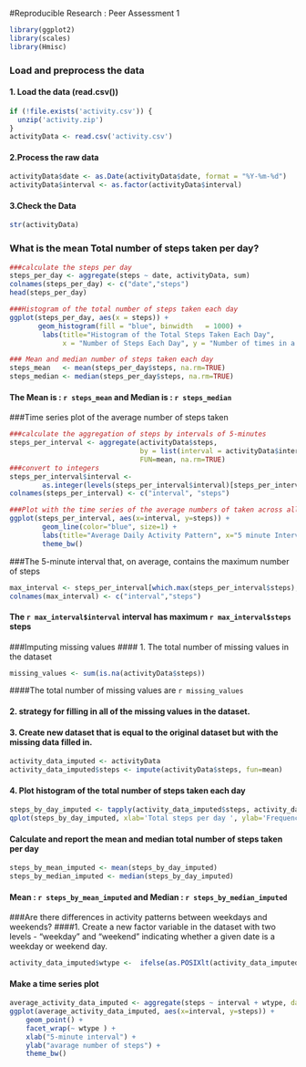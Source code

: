 
#Reproducible Research : Peer Assessment 1

```r
library(ggplot2) 
library(scales)
library(Hmisc)
```


### Load and preprocess the data 
#### 1. Load the data (read.csv())
```r
if (!file.exists('activity.csv')) {
  unzip('activity.zip')
}
activityData <- read.csv('activity.csv')

```
#### 2.Process the raw data 
```r
activityData$date <- as.Date(activityData$date, format = "%Y-%m-%d")
activityData$interval <- as.factor(activityData$interval)
```
#### 3.Check the Data
```r
str(activityData)
```
### What is the mean Total number of steps taken per day?
```r
###calculate the steps per day
steps_per_day <- aggregate(steps ~ date, activityData, sum)
colnames(steps_per_day) <- c("date","steps")
head(steps_per_day)

###Histogram of the total number of steps taken each day
ggplot(steps_per_day, aes(x = steps)) + 
       geom_histogram(fill = "blue", binwidth   = 1000) + 
        labs(title="Histogram of the Total Steps Taken Each Day", 
             x = "Number of Steps Each Day", y = "Number of times in a day(Count)") + theme_bw() 
```
```r
### Mean and median number of steps taken each day
steps_mean   <- mean(steps_per_day$steps, na.rm=TRUE)
steps_median <- median(steps_per_day$steps, na.rm=TRUE)

```

#### The Mean is : `r steps_mean` and Median is : `r steps_median`

###Time series plot of the average number of steps taken
```r
###calculate the aggregation of steps by intervals of 5-minutes
steps_per_interval <- aggregate(activityData$steps, 
                                by = list(interval = activityData$interval),
                                FUN=mean, na.rm=TRUE)
###convert to integers
steps_per_interval$interval <- 
        as.integer(levels(steps_per_interval$interval)[steps_per_interval$interval])
colnames(steps_per_interval) <- c("interval", "steps")

###Plot with the time series of the average numbers of taken across all the days 
ggplot(steps_per_interval, aes(x=interval, y=steps)) +   
        geom_line(color="blue", size=1) +  
        labs(title="Average Daily Activity Pattern", x="5 minute Interval", y="Number of steps") +  
        theme_bw()
```

###The 5-minute interval that, on average, contains the maximum number of steps
```r
max_interval <- steps_per_interval[which.max(steps_per_interval$steps),]
colnames(max_interval) <- c("interval","steps")
```
#### The `r max_interval$interval` interval has maximum  `r max_interval$steps` steps 

###Imputing missing values
#### 1. The total number of missing values in the dataset
```r
missing_values <- sum(is.na(activityData$steps))
```
####The total number of missing values are `r missing_values`

#### 2. strategy for filling in all of the missing values in the dataset.
#### 3. Create new dataset that is equal to the original dataset but with the missing data filled in.
```r
activity_data_imputed <- activityData
activity_data_imputed$steps <- impute(activityData$steps, fun=mean)
```
#### 4. Plot histogram of the total number of steps taken each day
```r
steps_by_day_imputed <- tapply(activity_data_imputed$steps, activity_data_imputed$date, sum)
qplot(steps_by_day_imputed, xlab='Total steps per day ', ylab='Frequency using binwith 500', binwidth=500)

```
#### Calculate and report the mean and median total number of steps taken per day
```r
steps_by_mean_imputed <- mean(steps_by_day_imputed)
steps_by_median_imputed <- median(steps_by_day_imputed)
```
#### Mean : `r steps_by_mean_imputed` and Median : `r steps_by_median_imputed`

###Are there differences in activity patterns between weekdays and weekends?
####1. Create a new factor variable in the dataset with two levels - "weekday" and "weekend" indicating whether a given date is a weekday or weekend day.
```r
activity_data_imputed$wtype <-  ifelse(as.POSIXlt(activity_data_imputed$date)$wday %in% c(0,6), 'weekend', 'weekday')

```
#### Make a time series plot
```r
average_activity_data_imputed <- aggregate(steps ~ interval + wtype, data=activity_data_imputed, mean)
ggplot(average_activity_data_imputed, aes(x=interval, y=steps)) + 
    geom_point() + 
    facet_wrap(~ wtype ) +
    xlab("5-minute interval") + 
    ylab("avarage number of steps") +
    theme_bw()
```
